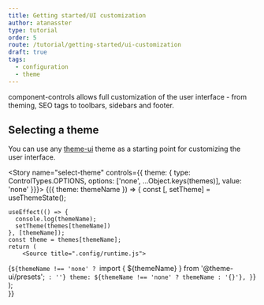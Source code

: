 ```yaml
---
title: Getting started/UI customization
author: atanasster
type: tutorial
order: 5
route: /tutorial/getting-started/ui-customization
draft: true
tags:
  - configuration
  - theme
---
```



component-controls allows full customization of the user interface - from theming, SEO tags to toolbars, sidebars and footer.

## Selecting a theme

You can use any [theme-ui](https://theme-ui.com) theme as a starting point for customizing the user interface.

<Story name="select-theme" controls={{ theme: { type: ControlTypes.OPTIONS, options: ['none', ...Object.keys(themes)], value: 'none' }}}>
  {({ theme: themeName }) => {
    const [, setTheme] = useThemeState();
    
    useEffect(() => {
      console.log(themeName);
      setTheme(themes[themeName])
    }, [themeName]);
    const theme = themes[themeName];
    return (
        <Source title=".config/runtime.js">
{`${themeName !== 'none' ? `import { ${themeName} } from '@theme-ui/presets';` : ''}
  theme: ${themeName !== 'none' ? themeName : '{}'},
}`}
      </Source>
    );  
  }}
</Story>

<PropsTable name="select-theme" />


